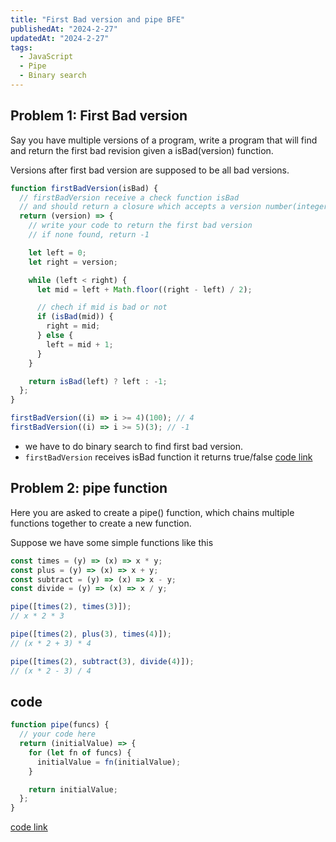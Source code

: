 ```yaml
---
title: "First Bad version and pipe BFE"
publishedAt: "2024-2-27"
updatedAt: "2024-2-27"
tags:
  - JavaScript
  - Pipe
  - Binary search
---
```


## Problem 1: First Bad version

Say you have multiple versions of a program, write a program that will find and return the first bad revision given a isBad(version) function.

Versions after first bad version are supposed to be all bad versions.

```js
function firstBadVersion(isBad) {
  // firstBadVersion receive a check function isBad
  // and should return a closure which accepts a version number(integer)
  return (version) => {
    // write your code to return the first bad version
    // if none found, return -1

    let left = 0;
    let right = version;

    while (left < right) {
      let mid = left + Math.floor((right - left) / 2);

      // chech if mid is bad or not
      if (isBad(mid)) {
        right = mid;
      } else {
        left = mid + 1;
      }
    }

    return isBad(left) ? left : -1;
  };
}

firstBadVersion((i) => i >= 4)(100); // 4
firstBadVersion((i) => i >= 5)(3); // -1
```

- we have to do binary search to find first bad version.
- `firstBadVersion` receives isBad function it returns true/false
  [code link](https://bigfrontend.dev/problem/first-bad-version)

## Problem 2: pipe function

Here you are asked to create a pipe() function, which chains multiple functions together to create a new function.

Suppose we have some simple functions like this

```js
const times = (y) => (x) => x * y;
const plus = (y) => (x) => x + y;
const subtract = (y) => (x) => x - y;
const divide = (y) => (x) => x / y;

pipe([times(2), times(3)]);
// x * 2 * 3

pipe([times(2), plus(3), times(4)]);
// (x * 2 + 3) * 4

pipe([times(2), subtract(3), divide(4)]);
// (x * 2 - 3) / 4
```

## code

```js
function pipe(funcs) {
  // your code here
  return (initialValue) => {
    for (let fn of funcs) {
      initialValue = fn(initialValue);
    }

    return initialValue;
  };
}
```

[code link](https://bigfrontend.dev/problem/what-is-composition-create-a-pipe)
